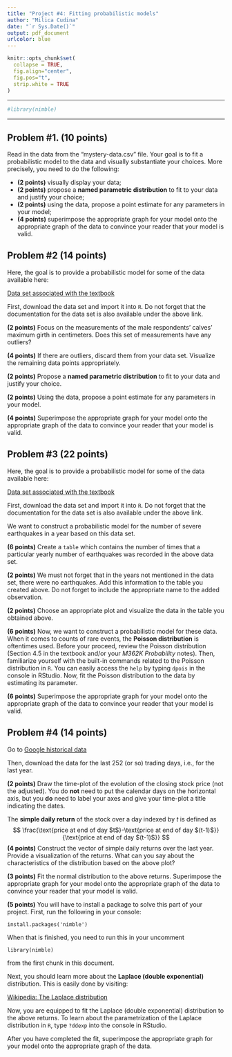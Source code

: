 ```yaml
---
title: "Project #4: Fitting probabilistic models"
author: "Milica Cudina"
date: "`r Sys.Date()`"
output: pdf_document
urlcolor: blue
---
```

<!-- The author of this template is Dr. Gordan Zitkovic.-->
<!-- The code chunk below contains some settings that will  -->
<!-- make your R code look better in the output pdf file.  -->
<!-- If you are curious about what each option below does, -->
<!-- go to https://yihui.org/knitr/options/ -->
<!-- If not, feel free to disregard everything ...  -->
```r
knitr::opts_chunk$set(
  collapse = TRUE,
  fig.align="center",
  fig.pos="t",
  strip.white = TRUE
)
```
<!-- ... down to here. -->

---

```r
#library(nimble)
```

---

## Problem #1. **(10 points)**
Read in the data from the "mystery-data.csv" file. Your goal is to fit a probabilistic model to the data and visually substantiate your choices. More precisely, you need to do the following: 

- **(2 points)** visually display your data; 
- **(2 points)** propose a **named parametric distribution** to fit to your data and justify your choice;
- **(2 points)** using the data, propose a point estimate for any parameters in your model; 
- **(4 points)** superimpose the appropriate graph for your model onto the appropriate graph of the data to convince your reader that your model is valid. 


## Problem #2 **(14 points)**
Here, the goal is to provide a probabilistic model for some of the data available here:

[Data set associated with the textbook](https://www.openintro.org/data/index.php?data=bdims)

First, download the data set and import it into `R`. Do not forget that the documentation for the data set is also available under the above link. 

**(2 points)** Focus on the measurements of the male respondents' calves' maximum girth in centimeters. 
Does this set of measurements have any outliers?

**(4 points)** If there are outliers, discard them from your data set. Visualize the remaining data points appropriately. 

**(2 points)** Propose a **named parametric distribution** to fit to your data and justify your choice.

**(2 points)** Using the data, propose a point estimate for any parameters in your model. 

**(4 points)** Superimpose the appropriate graph for your model onto the appropriate graph of the data to convince your reader that your model is valid. 

## Problem #3 **(22 points)**
Here, the goal is to provide a probabilistic model for some of the data available here:

[Data set associated with the textbook](https://www.openintro.org/data/index.php?data=earthquakes)

First, download the data set and import it into `R`. Do not forget that the documentation for the data set is also available under the above link. 

We want to construct a probabilistic model for the number of severe earthquakes in a year based on this data set. 

**(6 points)** Create a `table` which contains the number of times that a particular yearly number of earthquakes was recorded in the above data set. 

**(2 points)** We must not forget that in the years not mentioned in the data set, there were no earthquakes. Add this information to the table you created above. Do not forget to include the appropriate name to the added observation. 

**(2 points)** Choose an appropriate plot and visualize the data in the table you obtained above. 

**(6 points)** Now, we want to construct a probabilistic model for these data. When it comes to counts of rare events, the **Poisson distribution** is oftentimes used. Before your proceed, review the Poisson distribution (Section 4.5 in the textbook and/or your *M362K Probability* notes). Then, familiarize yourself with the built-in commands related to the Poisson distribution in `R`. You can easily access the `help` by typing `dpois` in the console in RStudio. Now, fit the Poisson distribution to the data by estimating its parameter. 

**(6 points)** Superimpose the appropriate graph for your model onto the appropriate graph of the data to convince your reader that your model is valid. 


## Problem #4 **(14 points)**
Go to [Google historical data](https://finance.yahoo.com/quote/GOOG/history/)

Then, download the data for the last 252 (or so) trading days, i.e., for the last year.

**(2 points)** Draw the time-plot of the evolution of the closing stock price (not the adjusted). You do **not** need to put the calendar days on the horizontal axis, but you **do** need to label your axes and give your time-plot a title indicating the dates.   

The **simple daily return** of the stock over a day indexed by $t$ is defined as 
$$
\frac{\text{price at end of day $t$}-\text{price at end of day $(t-1)$}}{\text{price at end of day $(t-1)$}} 
$$
**(4 points)** Construct the vector of simple daily returns over the last year. Provide a visualization of the returns. What can you say about the characteristics of the distribution based on the above plot?

**(3 points)** Fit the normal distribution to the above returns. Superimpose the appropriate graph for your model onto the appropriate graph of the data to convince your reader that your model is valid.

**(5 points)** You will have to install a package to solve this part of your project. First, run the following in your console: 

`install.packages('nimble')`

When that is finished, you need to run this in your uncomment 

`library(nimble)`

from the first chunk in this document. 

Next, you should learn more about the **Laplace (double exponential)** distribution. This is easily done by visiting: 

[Wikipedia: The Laplace distribution](https://en.wikipedia.org/wiki/Laplace_distribution)

Now, you are equipped to fit the Laplace (double exponential) distribution to the above returns. To learn about the parametrization of the Laplace distribution in `R`, type `?ddexp` into the console in RStudio.

After you have completed the fit, superimpose the appropriate graph for your model onto the appropriate graph of the data.


